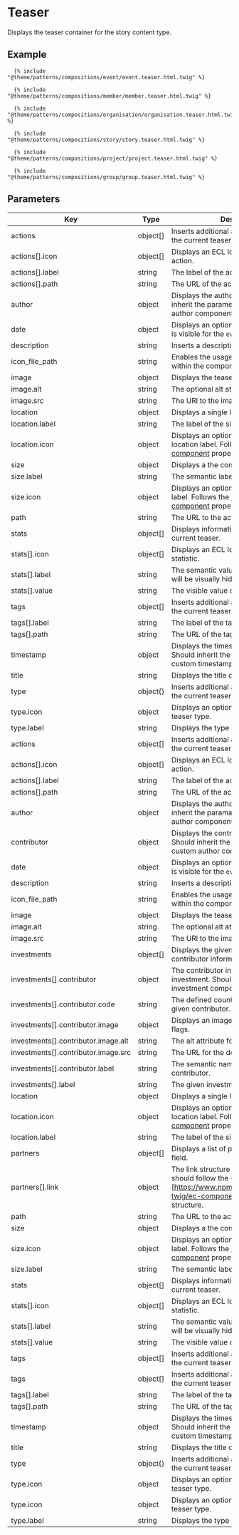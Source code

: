 # Teaser

Displays the teaser container for the story content type.

## Example

```
  {% include "@theme/patterns/compositions/event/event.teaser.html.twig" %}
```

```
  {% include "@theme/patterns/compositions/member/member.teaser.html.twig" %}
```

```
  {% include "@theme/patterns/compositions/organisation/organisation.teaser.html.twig" %}
```

```
  {% include "@theme/patterns/compositions/story/story.teaser.html.twig" %}
```

```
  {% include "@theme/patterns/compositions/project/project.teaser.html.twig" %}
```

```
  {% include "@theme/patterns/compositions/group/group.teaser.html.twig" %}
```

## Parameters

| Key                                 | Type     | Description                                                                                                                                                                       | Mandatory |
| ----------------------------------- | -------- | --------------------------------------------------------------------------------------------------------------------------------------------------------------------------------- | --------- |
| actions                             | object[] | Inserts additional anchor elements within the current teaser.                                                                                                                     | no        |
| actions[].icon                      | object[] | Displays an ECL Icon for the current action.                                                                                                                                      | no        |
| actions[].label                     | string   | The label of the action anchor element.                                                                                                                                           | no        |
| actions[].path                      | string   | The URL of the action anchor element.                                                                                                                                             | no        |
| author                              | object   | Displays the author of the entry. Should inherit the parameters from the custom author component.                                                                                 | no        |
| date                                | object   | Displays an optional [ECL Date block](https://www.npmjs.com/package/@ecl-twig/ec-component-date-block) that is visible for the `event` teaser.                                    | no        |
| description                         | string   | Inserts a descriptive text below the title.                                                                                                                                       | no        |
| icon_file_path                      | string   | Enables the usage of the ECL icons within the component.                                                                                                                          | no        |
| image                               | object   | Displays the teaser image                                                                                                                                                         | no        |
| image.alt                           | string   | The optional alt attribute for the image.                                                                                                                                         | no        |
| image.src                           | string   | The URl to the image file.                                                                                                                                                        | no        |
| location                            | object   | Displays a single location.                                                                                                                                                       | no        |
| location.label                      | string   | The label of the single location.                                                                                                                                                 | no        |
| location.icon                       | object   | Displays an optional icon before the location label. Follows the [ECL Twig icon component](https://ecl-twig-php.netlify.app/ec/?path=/story/components-icon--general) properties. | no        |
| size                                | object   | Displays a the company size.                                                                                                                                                      | no        |
| size.label                          | string   | The semantic label for the company size.                                                                                                                                          | no        |
| size.icon                           | object   | Displays an optional icon before the size label. Follows the [ECL Twig icon component](https://ecl-twig-php.netlify.app/ec/?path=/story/components-icon--general) properties.     | no        |
| path                                | string   | The URL to the actual entry.                                                                                                                                                      | no        |
| stats                               | object[] | Displays informative statistics of the current teaser.                                                                                                                            | no        |
| stats[].icon                        | object[] | Displays an ECL Icon for the current statistic.                                                                                                                                   | no        |
| stats[].label                       | string   | The semantic value of the statistic that will be visually hidden.                                                                                                                 | no        |
| stats[].value                       | string   | The visible value of the statistic.                                                                                                                                               | no        |
| tags                                | object[] | Inserts additional anchor elements within the current teaser.                                                                                                                     | no        |
| tags[].label                        | string   | The label of the tag element.                                                                                                                                                     | no        |
| tags[].path                         | string   | The URL of the tag element.                                                                                                                                                       | no        |
| timestamp                           | object   | Displays the timestamp of the entry. Should inherit the parameters from the custom timestamp component.                                                                           | no        |
| title                               | string   | Displays the title of the teaser.                                                                                                                                                 | no        |
| type                                | object{} | Inserts additional anchor elements within the current teaser.                                                                                                                     | no        |
| type.icon                           | object   | Displays an optional ECL Icon for the teaser type.                                                                                                                                | no        |
| type.label                          | string   | Displays the type of the current teaser.                                                                                                                                          | no        |
| actions                             | object[] | Inserts additional anchor elements within the current teaser.                                                                                                                     | no        |
| actions[].icon                      | object[] | Displays an ECL Icon for the current action.                                                                                                                                      | no        |
| actions[].label                     | string   | The label of the action anchor element.                                                                                                                                           | no        |
| actions[].path                      | string   | The URL of the action anchor element.                                                                                                                                             | no        |
| author                              | object   | Displays the author of the entry. Should inherit the paramaters from the custom author component.                                                                                 | no        |
| contributor                         | object   | Displays the contributor of the entry. Should inherit the paramaters from the custom author component.                                                                            | no        |
| date                                | object   | Displays an optional [ECL Date block](https://www.npmjs.com/package/@ecl-twig/ec-component-date-block) that is visible for the `event` teaser.                                    | no        |
| description                         | string   | Inserts a descriptive text below the title.                                                                                                                                       | no        |
| icon_file_path                      | string   | Enables the usage of the ECL icons within the component.                                                                                                                          | no        |
| image                               | object   | Displays the teaser image                                                                                                                                                         | no        |
| image.alt                           | string   | The optional alt attribute for the image.                                                                                                                                         | no        |
| image.src                           | string   | The URl to the image file.                                                                                                                                                        | no        |
| investments                         | object[] | Displays the given investments and contributor information.                                                                                                                       | no        |
| investments[].contributor           | object   | The contributor information for the given investment. Should follow the custom investment component parameters.                                                                   | no        |
| investments[].contributor.code      | string   | The defined country ISO value of the given contributor.                                                                                                                           | no        |
| investments[].contributor.image     | object   | Displays an image instead of the static flags.                                                                                                                                    | no        |
| investments[].contributor.image.alt | string   | The alt attribute for the defined image.                                                                                                                                          | no        |
| investments[].contributor.image.src | string   | The URL for the defined image.                                                                                                                                                    | no        |
| investments[].contributor.label     | string   | The semantic name of the donation contributor.                                                                                                                                    | no        |
| investments[].label                 | string   | The given investment label.                                                                                                                                                       | no        |
| location                            | object   | Displays a single location.                                                                                                                                                       | no        |
| location.icon                       | object   | Displays an optional icon before the location label. Follows the [ECL Twig icon component](https://ecl-twig-php.netlify.app/ec/?path=/story/components-icon--general) properties. | no        |
| location.label                      | string   | The label of the single location.                                                                                                                                                 | no        |
| partners                            | object[] | Displays a list of partners as teaser meta field.                                                                                                                                 | no        |
| partners[].link                     | object   | The link structure for the defined partner, should follow the (ECL Twig Link)[https://www.npmjs.com/package/@ecl-twig/ec-component-link] paramater structure.                     | no        |
| path                                | string   | The URL to the actual entry.                                                                                                                                                      | no        |
| size                                | object   | Displays a the company size.                                                                                                                                                      | no        |
| size.icon                           | object   | Displays an optional icon before the size label. Follows the [ECL Twig icon component](https://ecl-twig-php.netlify.app/ec/?path=/story/components-icon--general) properties.     | no        |
| size.label                          | string   | The semantic label for the company size.                                                                                                                                          | no        |
| stats                               | object[] | Displays informative statistics of the current teaser.                                                                                                                            | no        |
| stats[].icon                        | object[] | Displays an ECL Icon for the current statistic.                                                                                                                                   | no        |
| stats[].label                       | string   | The semantic value of the statistic that will be visually hidden.                                                                                                                 | no        |
| stats[].value                       | string   | The visible value of the statistic.                                                                                                                                               | no        |
| tags                                | object[] | Inserts additional anchor elements within the current teaser.                                                                                                                     | no        |
| tags                                | object[] | Inserts additional anchor elements within the current teaser.                                                                                                                     | no        |
| tags[].label                        | string   | The label of the tag element.                                                                                                                                                     | no        |
| tags[].path                         | string   | The URL of the tag element.                                                                                                                                                       | no        |
| timestamp                           | object   | Displays the timestamp of the entry. Should inherit the paramaters from the custom timestamp component.                                                                           | no        |
| title                               | string   | Displays the title of the teaser.                                                                                                                                                 | no        |
| type                                | object{} | Inserts additional anchor elements within the current teaser.                                                                                                                     | no        |
| type.icon                           | object   | Displays an optional ECL Icon for the teaser type.                                                                                                                                | no        |
| type.icon                           | object   | Displays an optional ECL Icon for the teaser type.                                                                                                                                | no        |
| type.label                          | string   | Displays the type of the current teaser.                                                                                                                                          | no        |
